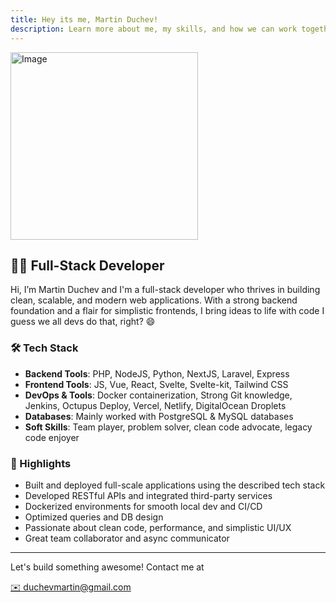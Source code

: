 ```yaml
---
title: Hey its me, Martin Duchev!
description: Learn more about me, my skills, and how we can work together to build amazing web applications.
---
```


<div className="flex flex-col items-center justify-center text-center">
    <Image
        src="/profile-rbd.jpg"
        width="300"
        height="300"
        alt="Image"
        className="rounded w-80 h-80 object-cover"
    />
</div>

## 👨‍💻 Full-Stack Developer

Hi, I’m Martin Duchev and I'm a full-stack developer who thrives in building clean, scalable, and modern web applications. With a strong backend foundation and a flair for simplistic frontends, I bring ideas to life with code I guess we all devs do that, right? 😄

### 🛠️ Tech Stack

- **Backend Tools**: PHP, NodeJS, Python, NextJS, Laravel, Express
- **Frontend Tools**: JS, Vue, React, Svelte, Svelte-kit, Tailwind CSS
- **DevOps & Tools**: Docker containerization, Strong Git knowledge, Jenkins, Octupus Deploy, Vercel, Netlify, DigitalOcean Droplets
- **Databases**: Mainly worked with PostgreSQL & MySQL databases
- **Soft Skills**: Team player, problem solver, clean code advocate, legacy code enjoyer

### 📌 Highlights

- Built and deployed full-scale applications using the described tech stack
- Developed RESTful APIs and integrated third-party services
- Dockerized environments for smooth local dev and CI/CD
- Optimized queries and DB design
- Passionate about clean code, performance, and simplistic UI/UX
- Great team collaborator and async communicator

---

<div className="flex flex-col items-center justify-center text-center gap-2">
    <p className="text-center mt-4">
        Let's build something awesome! Contact me at
    </p>
    <a
        href="mailto:duchevmartin@gmail.com"
        className="inline-block px-4 py-2 rounded-lg bg-gray-100/60 dark:bg-gray-800/60 text-sm text-blue-500 no-underline backdrop-blur-sm hover:bg-gray-200/60 dark:hover:bg-gray-700/60 transition-all duration-200 border border-gray-200/30 dark:border-gray-700/30"
    >
        ✉️ duchevmartin@gmail.com
    </a>
</div>
